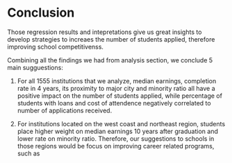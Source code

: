 

# Conclusion

Those regression results and intepretations give us great insights to develop strategies to increaes the number of students applied, therefore improving school competitivenss. 

Combining all the findings we had from analysis section, we conclude 5 main sugguestions:

1. For all 1555 institutions that we analyze, median earnings, completion rate in 4 years, its proximity to major city and minority ratio all have a positive impact on the number of students applied, while percentage of students with loans and cost of attendence negatively correlated to number of applications received. 

2. For institutions located on the west coast and northeast region, students place higher weight on median earnings 10 years after graduation and lower rate on minority ratio. Therefore, our suggestions to schools in those regions would be focus on improving career related programs, such as 